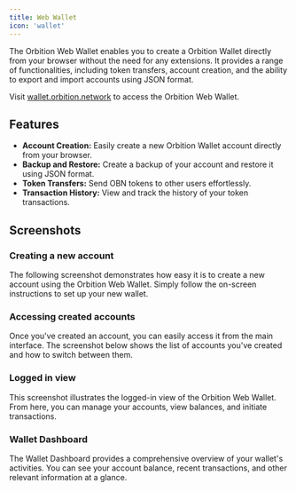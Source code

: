 ```yaml
---
title: Web Wallet
icon: 'wallet'
---
```


The Orbition Web Wallet enables you to create a Orbition Wallet directly from your browser without the need for any extensions. It provides a range of functionalities, including token transfers, account creation, and the ability to export and import accounts using JSON format.

Visit [wallet.orbition.network](https://wallet.orbition.network/) to access the Orbition Web Wallet.

## Features

- **Account Creation:** Easily create a new Orbition Wallet account directly from your browser.
- **Backup and Restore:** Create a backup of your account and restore it using JSON format.
- **Token Transfers:** Send OBN tokens to other users effortlessly.
- **Transaction History:** View and track the history of your token transactions.

## Screenshots

### Creating a new account

The following screenshot demonstrates how easy it is to create a new account using the Orbition Web Wallet. Simply follow the on-screen instructions to set up your new wallet.

### Accessing created accounts

Once you've created an account, you can easily access it from the main interface. The screenshot below shows the list of accounts you've created and how to switch between them.

### Logged in view

This screenshot illustrates the logged-in view of the Orbition Web Wallet. From here, you can manage your accounts, view balances, and initiate transactions.

### Wallet Dashboard

The Wallet Dashboard provides a comprehensive overview of your wallet's activities. You can see your account balance, recent transactions, and other relevant information at a glance.
